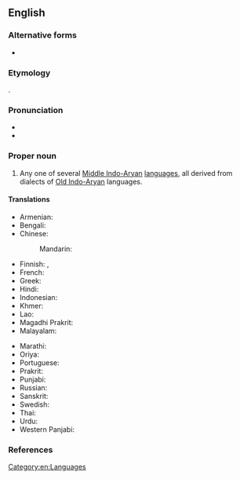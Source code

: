==English==
{{wp}}

===Alternative forms===
* {{alt|en|Pracrit|Prākrit}}

===Etymology===
{{lbor|en|sa|प्राकृत}}.

===Pronunciation===
* {{IPA|en|/ˈpɹɑː.kɹɪt/}}
* {{rhyme|en|ɪt}}

===Proper noun===
{{en-proper noun|Prakrits}}

# Any one of several [[Middle Indo-Aryan]] [[language]]s, all derived from dialects of [[Old Indo-Aryan]] languages. {{defdate|from 1766<ref>{{R:Etymonline}}</ref>}}

====Translations====
{{trans-top|any of Middle Indo-Aryan languages, derived from dialects of Old Indo-Aryan languages}}
* Armenian: {{t+|hy|պրակրիտ|sc=Armn}}
* Bengali: {{t|bn|প্রাকৃত}}
* Chinese:
*: Mandarin: {{t-needed|cmn}}
* Finnish: {{t|fi|prakrit}}, {{t|fi|[[prakrit]]-[[kieli]]}}
* French: {{t+|fr|prakrit}}
* Greek: {{t|el|πρακριτική γλώσσα|f}}
* Hindi: {{t+|hi|प्राकृत|f}}
* Indonesian: {{t|id|Prakerta}}
* Khmer: {{t+|km|ប្រាក្រឹត|tr=praakrət|sc=Ethi}}
* Lao: {{t-needed|lo}}
* Magadhi Prakrit: {{t|inc-mgd|𑀧𑁆𑀭𑀸𑀓𑀾𑀢}}
* Malayalam: {{t+|ml|പ്രാകൃതം}}
{{trans-mid}}
* Marathi: {{t|mr|प्राकृत}}
* Oriya: {{t-needed|or}}
* Portuguese: {{t+|pt|prácrito|m}}
* Prakrit: {{t|inc-pra|𑀧𑀸𑀇𑀅}}
* Punjabi: {{t|pa|ਪ੍ਰਾਕ੍ਰਿਤ|f}}
* Russian: {{t+|ru|пракрит}}
* Sanskrit: {{t+|sa|प्राकृत}}
* Swedish: {{t|sv|prakrit|c}}
* Thai: {{t+|th|ปรากฤต}}
* Urdu: {{t|ur|پراکرت|tr=prākrit}}
* Western Panjabi: {{t+|pnb|پراکرت|tr=prākrit}}
{{trans-bottom}}

===References===
<references/>

[[Category:en:Languages]]